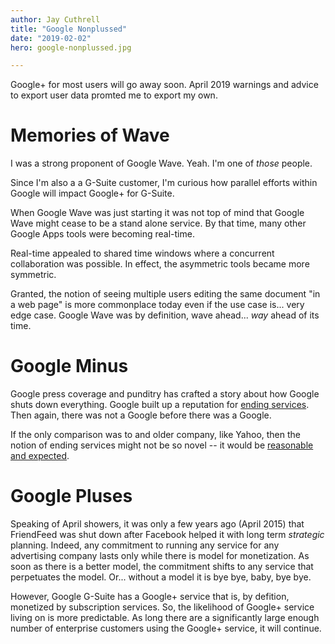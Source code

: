 ```yaml
---
author: Jay Cuthrell
title: "Google Nonplussed"
date: "2019-02-02"
hero: google-nonplussed.jpg

---
```


Google+ for most users will go away soon. April 2019 warnings and advice to export user data promted me to export my own.

Memories of Wave
================

I was a strong proponent of Google Wave. Yeah. I'm one of _those_ people.

Since I'm also a a G-Suite customer, I'm curious how parallel efforts within Google will impact Google+ for G-Suite. 

When Google Wave was just starting it was not top of mind that Google Wave might cease to be a stand alone service. By that time, many other Google Apps tools were becoming real-time.

Real-time appealed to shared time windows where a concurrent collaboration was possible. In effect, the asymmetric tools became more symmetric.

Granted, the notion of seeing multiple users editing the same document "in a web page" is more commonplace today even if the use case is... very edge case. Google Wave was by definition, wave ahead... _way_ ahead of its time.

Google Minus
============

Google press coverage and punditry has crafted a story about how Google shuts down everything. Google built up a reputation for [ending services](https://en.wikipedia.org/wiki/Category:Discontinued_Google_services). Then again, there was not a Google before there was a Google.

If the only comparison was to and older company, like Yahoo, then the notion of ending services might not be so novel -- it would be [reasonable and expected](https://en.wikipedia.org/wiki/Category:Discontinued_Yahoo!_services). 

Google Pluses
=============

Speaking of April showers, it was only a few years ago (April 2015) that FriendFeed was shut down after Facebook helped it with long term _strategic_ planning. Indeed, any commitment to running any service for any advertising company lasts only while there is model for monetization. As soon as there is a better model, the commitment shifts to any service that perpetuates the model. Or... without a model it is bye bye, baby, bye bye.

However, Google G-Suite has a Google+ service that is, by defition, monetized by subscription services. So, the likelihood of Google+ service living on is more predictable. As long there are a significantly large enough number of enterprise customers using the Google+ service, it will continue.


